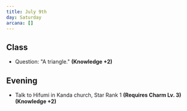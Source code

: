 ```yaml
---
title: July 9th
day: Saturday
arcana: []
---
```


## Class
- Question: "A triangle." **(Knowledge +2)**

## Evening
- Talk to Hifumi in Kanda church, Star Rank 1 **(Requires Charm Lv. 3)** **(Knowledge +2)**